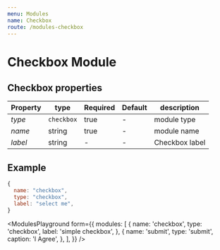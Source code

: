 ```yaml
---
menu: Modules
name: Checkbox
route: /modules-checkbox
---
```


# Checkbox Module


## Checkbox properties

| Property     | type           | Required | Default | description |
| ------------ | -------------- | -------- | ------- | ----------- |
| *type*       | `checkbox`     | true     | -       | module type |
| *name*       | string         | true     | -       | module name |
| *label*      | string         | -        | -       | Checkbox label |

## Example
```jsx
{
  name: "checkbox",
  type: "checkbox",
  label: "select me",
}
```


<ModulesPlayground
  form={{
    modules: [
      {
        name: 'checkbox',
        type: 'checkbox',
        label: 'simple checkbox',
      },
      {
        name: 'submit',
        type: 'submit',
        caption: 'I Agree',
      },
    ],
  }}
/>
